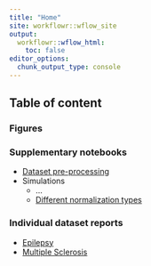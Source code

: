 ```yaml
---
title: "Home"
site: workflowr::wflow_site
output:
  workflowr::wflow_html:
    toc: false
editor_options:
  chunk_output_type: console
---
```


## Table of content

### Figures

### Supplementary notebooks

- [Dataset pre-processing](./preprocess.html)
- Simulations
    - ...
    - [Different normalization types](./simulation_distances.html)

### Individual dataset reports

- [Epilepsy](./report_ep.html)
- [Multiple Sclerosis](./report_ms.html)
